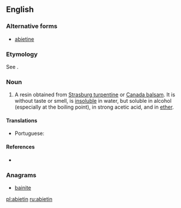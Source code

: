 {{also|abiétin}}
==English==

===Alternative forms===
* [[abietine]]

===Etymology===
See {{m|en|abietene}}.

===Noun===
{{en-noun}}

# {{label|en|organic chemistry}} A resin obtained from [[Strasburg turpentine]] or [[Canada balsam]]. It is without taste or smell, is [[insoluble]] in water, but soluble in alcohol (especially at the boiling point), in strong acetic acid, and in [[ether]].

====Translations====
{{trans-top|a resin obtained from Strasburg turpentine or Canada balsam}}
* Portuguese: {{t|pt|abietina|f}}
{{trans-mid}}
{{trans-bottom}}

====References====
* {{R:1913}}

===Anagrams===
* [[bainite#English|bainite]]

[[pl:abietin]]
[[ru:abietin]]